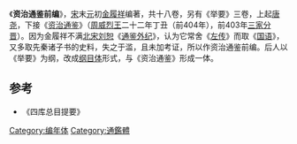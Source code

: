 《'''资治通鉴前编'''》，[[宋|宋]]末[[元|元]]初[[金履祥|金履祥]]编著，共十八卷，另有《举要》三卷，上起[[唐尧|唐尧]]，下接《[[资治通鉴|资治通鉴]]》（[[周威烈王|周威烈王]]二十二年丁丑（前404年），前403年[[三家分晋|三家分晋]]）。因为金履祥不满[[北宋|北宋]][[刘恕|刘恕]]《[[通鉴外纪|通鉴外纪]]》，认为它常舍《[[左传|左传]]》而取《[[國語_(書)|国语]]》，又多取先秦诸子书的史料，失之于滥，且未加考证，所以作资治通鉴前编。后人以《举要》为纲，改成[[:Category:纲目体|纲目体]]形式，与《资治通鉴》形成一体。
==参考==
*《四库总目提要》
[[Category:编年体|Category:编年体]] 
[[Category:通鑑體|Category:通鑑體]]